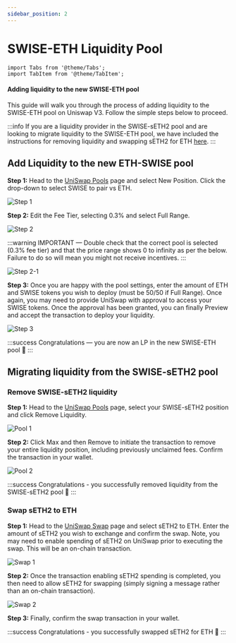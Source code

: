 ```yaml
---
sidebar_position: 2
---
```


# SWISE-ETH Liquidity Pool

```mdx-code-block
import Tabs from '@theme/Tabs';
import TabItem from '@theme/TabItem';
```

#### Adding liquidity to the new SWISE-ETH pool

This guide will walk you through the process of adding liquidity to the SWISE-ETH pool on Uniswap V3. Follow the simple steps below to proceed.

:::info
If you are a liquidity provider in the SWISE-sETH2 pool and are looking to migrate liquidity to the SWISE-ETH pool, we have included the instructions for removing liquidity and swapping sETH2 for ETH [here](/docs/intro).
:::

## Add Liquidity to the new ETH-SWISE pool

<b>Step 1:</b> Head to the [UniSwap Pools](https://app.uniswap.org/pools) page and
select New Position. Click the drop-down to select SWISE to pair vs ETH.

![Step 1](./img/step1.gif)

<b>Step 2:</b> Edit the Fee Tier, selecting 0.3% and select Full Range.

![Step 2](./img/step2.gif)

:::warning
IMPORTANT — Double check that the correct pool is selected (0.3% fee tier) and that the price range shows 0 to infinity as per the below. Failure to do so will mean you might not receive incentives.
:::

![Step 2-1](./img/step2-1.webp)

<b>Step 3:</b> Once you are happy with the pool settings, enter the amount of ETH
and SWISE tokens you wish to deploy (must be 50/50 if Full Range). Once again, you
may need to provide UniSwap with approval to access your SWISE tokens. Once the approval
has been granted, you can finally Preview and accept the transaction to deploy your
liquidity.

![Step 3](./img/step3.gif)

:::success
Congratulations — you are now an LP in the new SWISE-ETH pool 🥳
:::

## Migrating liquidity from the SWISE-sETH2 pool

### Remove SWISE-sETH2 liquidity

<b>Step 1:</b> Head to the [UniSwap Pools](https://app.uniswap.org/pools) page, select
your SWISE-sETH2 position and click Remove Liquidity.

![Pool 1](./img/pool-1.gif)

<b>Step 2:</b> Click Max and then Remove to initiate the transaction to remove your
entire liquidity position, including previously unclaimed fees. Confirm the transaction
in your wallet.

![Pool 2](./img/pool-2.gif)

:::success
Congratulations - you successfully removed liquidity from the SWISE-sETH2 pool 🥳
:::

### Swap sETH2 to ETH

<b>Step 1:</b> Head to the [UniSwap Swap](https://app.uniswap.org/swap?chain=mainnet)
page and select sETH2 to ETH. Enter the amount of sETH2 you wish to exchange and
confirm the swap. Note, you may need to enable spending of sETH2 on UniSwap prior
to executing the swap. This will be an on-chain transaction.

![Swap 1](./img/swap-1.gif)

<b>Step 2:</b> Once the transaction enabling sETH2 spending is completed, you then
need to allow sETH2 for swapping (simply signing a message rather than an on-chain
transaction).

![Swap 2](./img/swap-2.png)

<b>Step 3:</b> Finally, confirm the swap transaction in your wallet.

:::success
Congratulations - you successfully swapped sETH2 for ETH 🥳
:::
